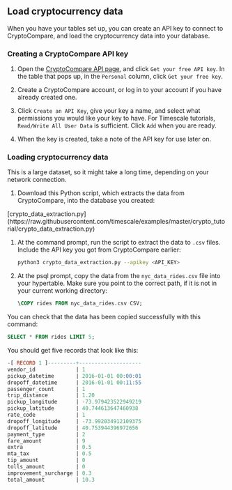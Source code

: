 ## Load cryptocurrency data

When you have your tables set up, you can create an API key to connect to
CryptoCompare, and load the cryptocurrency data into your database.

<procedure>

### Creating a CryptoCompare API key

1. Open the [CryptoCompare API page][cryptocompare-api], and click
   `Get your free API key`. In the table that pops up, in the `Personal` column,
   click `Get your free key`.

1. Create a CryptoCompare account, or log in to your account if you have already
   created one.

1. Click `Create an API Key`, give your key a name, and select what permissions
   you would like your key to have. For Timescale tutorials,
   `Read/Write All User Data` is sufficient. Click `Add` when you are ready.

1. When the key is created, take a note of the API key for use later on.

</procedure>

<procedure>

### Loading cryptocurrency data

<highlight type="important">
This is a large dataset, so it might take a long time, depending on your network
connection.
</highlight>

1.  Download this Python script, which extracts the data from CryptoCompare,
    into the database you created:

   <tag type="download">
   [crypto_data_extraction.py](https://raw.githubusercontent.com/timescale/examples/master/crypto_tutorial/crypto_data_extraction.py)
   </tag>

1.  At the command prompt, run the script to extract the data to `.csv` files.
    Include the API key you got from CryptoCompare earlier:

    ```bash
    python3 crypto_data_extraction.py --apikey <API_KEY>
    ```

1.  At the psql prompt, copy the data from the `nyc_data_rides.csv` file into
    your hypertable. Make sure you point to the correct path, if it is not in
    your current working directory:

    ```sql
    \COPY rides FROM nyc_data_rides.csv CSV;
    ```

</procedure>

You can check that the data has been copied successfully with this command:

```sql
SELECT * FROM rides LIMIT 5;
```

You should get five records that look like this:

```sql
-[ RECORD 1 ]---------+--------------------
vendor_id             | 1
pickup_datetime       | 2016-01-01 00:00:01
dropoff_datetime      | 2016-01-01 00:11:55
passenger_count       | 1
trip_distance         | 1.20
pickup_longitude      | -73.979423522949219
pickup_latitude       | 40.744613647460938
rate_code             | 1
dropoff_longitude     | -73.992034912109375
dropoff_latitude      | 40.753944396972656
payment_type          | 2
fare_amount           | 9
extra                 | 0.5
mta_tax               | 0.5
tip_amount            | 0
tolls_amount          | 0
improvement_surcharge | 0.3
total_amount          | 10.3
```



[parallel-copy]: https://github.com/timescale/timescaledb-parallel-copy
[cryptocompare-api]: https://min-api.cryptocompare.com/
